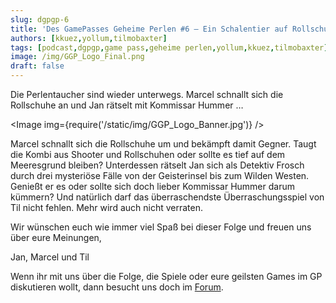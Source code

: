 ```yaml
---
slug: dgpgp-6
title: 'Des GamePasses Geheime Perlen #6 – Ein Schalentier auf Rollschuhen'
authors: [kkuez,yollum,tilmobaxter]
tags: [podcast,dgpgp,game pass,geheime perlen,yollum,kkuez,tilmobaxter]
image: /img/GGP_Logo_Final.png
draft: false
---
```



Die Perlentaucher sind wieder unterwegs. Marcel schnallt sich die Rollschuhe an und Jan rätselt mit Kommissar Hummer …

<Image img={require('/static/img/GGP_Logo_Banner.jpg')} />

<!--truncate-->

Marcel schnallt sich die Rollschuhe um und bekämpft damit Gegner. Taugt die Kombi aus Shooter und Rollschuhen oder sollte es tief auf dem Meeresgrund bleiben? Unterdessen rätselt Jan sich als Detektiv Frosch durch drei mysteriöse Fälle von der Geisterinsel bis zum Wilden Westen. Genießt er es oder sollte sich doch lieber Kommissar Hummer darum kümmern? Und natürlich darf das überraschendste Überraschungsspiel von Til nicht fehlen. Mehr wird auch nicht verraten.

Wir wünschen euch wie immer viel Spaß bei dieser Folge und freuen uns über eure Meinungen,

Jan, Marcel und Til

Wenn ihr mit uns über die Folge, die Spiele oder eure geilsten Games im GP diskutieren wollt, dann besucht uns doch im [Forum](https://community.wasted.de/t/des-gamepasses-geheime-perlen-6-Ein-Schalentier-auf-Rollschuhen).
<ReactPlayer
    width="100%"
    height="50px"
    controls
    url='https://m10z.picnotes.de/DesGamePassesGeheimePerlen/DesGamePassesGeheimePerlen_6.mp3'
/>

